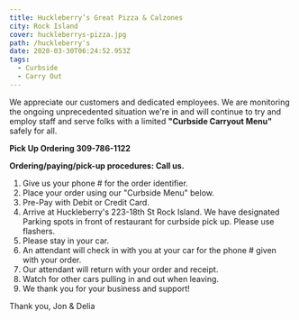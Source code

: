```yaml
---
title: Huckleberry’s Great Pizza & Calzones
city: Rock Island
cover: huckleberrys-pizza.jpg
path: /huckleberry's
date: 2020-03-30T06:24:52.953Z
tags:
  - Curbside
  - Carry Out
---
```



<InfoCard
  name="Huckleberry’s Great Pizza and Calzone"
  street="223 18th St"
  city="Rock Island, Illinois 61201"
  website="https://www.huckleberryspizza.com/"
  facebookUrl="https://www.facebook.com/The-Original-Huckleberrys-Great-Pizza-Calzones-65989417590/"
  phoneNumber="(309) 786-1122"
/>

We appreciate our customers and dedicated employees. We are monitoring the ongoing unprecedented situation we're in and will continue to try and employ staff and serve folks with a limited **"Curbside Carryout Menu"** safely for all.

**Pick Up Ordering 309-786-1122**

**Ordering/paying/pick-up procedures: Call us.**

1. Give us your phone # for the order identifier.
2. Place your order using our "Curbside Menu" below.
3. Pre-Pay with Debit or Credit Card.
4. Arrive at Huckleberry's 223-18th St Rock Island. We have designated Parking spots in front of restaurant for curbside pick up. Please use flashers.
5. Please stay in your car.
6. An attendant will check in with you at your car for the phone # given with your order.
7. Our attendant will return with your order and receipt.
8. Watch for other cars pulling in and out when leaving.
9. We thank you for your business and support!

Thank you, Jon & Delia
